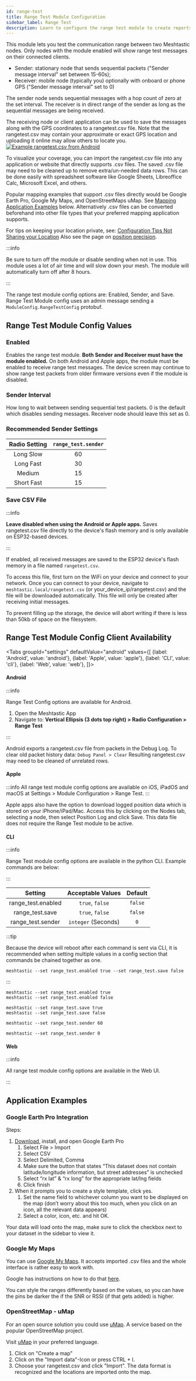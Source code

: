 ```yaml
---
id: range-test
title: Range Test Module Configuration
sidebar_label: Range Test
description: Learn to configure the range test module to create reports, maps, and more.
---
```



This module lets you test the communication range between two Meshtastic nodes. Only nodes with the module enabled will show range test messages on their connected clients.

- Sender: stationary node that sends sequential packets ("Sender message interval" set between 15-60s);
- Receiver: mobile node (typically you) optionally with onboard or phone GPS ("Sender message interval" set to 0)

The sender node sends sequential messages with a hop count of zero at the set interval. The receiver is in direct range of the sender as long as the sequential messages are being received.

The receiving node or client application can be used to save the messages along with the GPS coordinates to a rangetest.csv file. Note that the rangetest.csv may contain your approximate or exact GPS location and uploading it online may allow others to locate you.
[![Example rangetest.csv from Android](/img/android/android-rangetest-csv.png)](/img/android/android-rangetest-csv.png)

To visualize your coverage, you can import the rangetest.csv file into any application or website that directly supports .csv files. The saved .csv file may need to be cleaned up to remove extra/un-needed data rows.  This can be done easily with spreadsheet software like Google Sheets, Libreoffice Calc, Microsoft Excel, and others.

Popular mapping examples that support .csv files directly would be Google Earth Pro, Google My Maps, and OpenStreetMaps uMap. See [Mapping Application Examples](https://meshtastic.org/docs/configuration/module/range-test/#application-examples) below. Alternatively .csv files can be converted beforehand into other file types that your preferred mapping application supports.

For tips on keeping your location private, see: [Configuration Tips Not Sharing your Location](https://meshtastic.org/docs/configuration/tips/#not-sharing-your-location)  Also see the page on [position precision](https://meshtastic.org/docs/configuration/radio/channels/#position-precision).


:::info

Be sure to turn off the module or disable sending when not in use. This module uses a lot of air time and will slow down your mesh. The module will automatically turn off after 8 hours.

:::

The range test module config options are: Enabled, Sender, and Save. Range Test Module config uses an admin message sending a `ModuleConfig.RangeTestConfig` protobuf.

## Range Test Module Config Values

### Enabled

Enables the range test module. **Both Sender and Receiver must have the module enabled.** On both Android and Apple apps, the module must be enabled to receive range test messages. The device screen may continue to show range test packets from older firmware versions even if the module is disabled.

### Sender Interval

How long to wait between sending sequential test packets. 0 is the default which disables sending messages.  Receiver node should leave this set as 0.

### Recommended Sender Settings

| Radio Setting | `range_test.sender` |
| :-----------: | :-----------------: |
|   Long Slow   |         60          |
|   Long Fast   |         30          |
|    Medium     |         15          |
|  Short Fast   |         15          |

### Save CSV File

:::info

**Leave disabled when using the Android or Apple apps.** Saves rangetest.csv file directly to the device's flash memory and is only available on ESP32-based devices.

:::

If enabled, all received messages are saved to the ESP32 device's flash memory in a file named `rangetest.csv`.

To access this file, first turn on the WiFi on your device and connect to your network. Once you can connect to your device, navigate to `meshtastic.local/rangetest.csv` (or your_device_ip/rangetest.csv) and the file will be downloaded automatically. This file will only be created after receiving initial messages.

To prevent filling up the storage, the device will abort writing if there is less than 50kb of space on the filesystem.


## Range Test Module Config Client Availability

<Tabs
groupId="settings"
defaultValue="android"
values={[
{label: 'Android', value: 'android'},
{label: 'Apple', value: 'apple'},
{label: 'CLI', value: 'cli'},
{label: 'Web', value: 'web'},
]}>
<TabItem value="android">

#### Android

:::info

Range Test Config options are available for Android.

1. Open the Meshtastic App
2. Navigate to: **Vertical Ellipsis (3 dots top right) > Radio Configuration > Range Test**

:::

Android exports a rangetest.csv file from packets in the Debug Log. To clear old packet history data: `Debug Panel > Clear`  Resulting rangetest.csv may need to be cleaned of unrelated rows.

</TabItem>
<TabItem value="apple">

#### Apple

:::info
All range test module config options are available on iOS, iPadOS and macOS at Settings > Module Configuration > Range Test.
:::

Apple apps also have the option to download logged position data which is stored on your iPhone/iPad/Mac.  Access this by clicking on the Nodes tab, selecting a node, then select Position Log and click Save.  This data file does not require the Range Test module to be active.

</TabItem>
<TabItem value="cli">

#### CLI

:::info

Range Test module config options are available in the python CLI. Example commands are below:

:::

|      Setting       |  Acceptable Values  | Default |
| :----------------: | :-----------------: | :-----: |
| range_test.enabled |   `true`, `false`   | `false` |
|  range_test.save   |   `true`, `false`   | `false` |
| range_test.sender  | `integer` (Seconds) |   `0`   |

:::tip

Because the device will reboot after each command is sent via CLI, it is recommended when setting multiple values in a config section that commands be chained together as one.

```shell title="Example:"
meshtastic --set range_test.enabled true --set range_test.save false
```

:::

```shell title="Enable / Disable the range test"
meshtastic --set range_test.enabled true
meshtastic --set range_test.enabled false
```

```shell title="Enable / Disable range test save"
meshtastic --set range_test.save true
meshtastic --set range_test.save false
```

```shell title="Enable range test sender (send every 60 seconds)"
meshtastic --set range_test.sender 60
```

```shell title="Disable range test sender"
meshtastic --set range_test.sender 0
```

</TabItem>
<TabItem value="web">

#### Web

:::info

All range test module config options are available in the Web UI.

:::

</TabItem>
</Tabs>


## Application Examples

### Google Earth Pro Integration

Steps:

1. [Download](https://www.google.com/earth/versions/#download-pro), install, and open Google Earth Pro
   1. Select File > Import
   2. Select CSV
   3. Select Delimited, Comma
   4. Make sure the button that states “This dataset does not contain latitude/longitude information, but street addresses” is unchecked
   5. Select “rx lat” & “rx long” for the appropriate lat/lng fields
   6. Click finish
2. When it prompts you to create a style template, click yes.
   1. Set the name field to whichever column you want to be displayed on the map (don’t worry about this too much, when you click on an icon, all the relevant data appears)
   2. Select a color, icon, etc. and hit OK.

Your data will load onto the map, make sure to click the checkbox next to your dataset in the sidebar to view it.

### Google My Maps

You can use [Google My Maps](http://mymaps.google.com). It accepts imported .csv files and the whole interface is rather easy to work with.

Google has instructions on how to do that [here](https://support.google.com/mymaps/answer/3024836?co=GENIE.Platform%3DDesktop&hl=en#zippy=%2Cstep-prepare-your-info%2Cstep-import-info-into-the-map).

You can style the ranges differently based on the values, so you can have the pins be darker the if the SNR or RSSI (if that gets added) is higher.

### OpenStreetMap - uMap

For an open source solution you could use [uMap](https://umap.openstreetmap.de/en/). A service based on the popular OpenStreetMap project.

Visit [uMap](https://umap.openstreetmap.de/en/) in your preferred language. 
1. Click on "Create a map"
2. Click on the "Import data"-Icon or press CTRL + I.
3. Choose your rangetest.csv and click "Import". The data format is recognized and the locations are imported onto the map.
